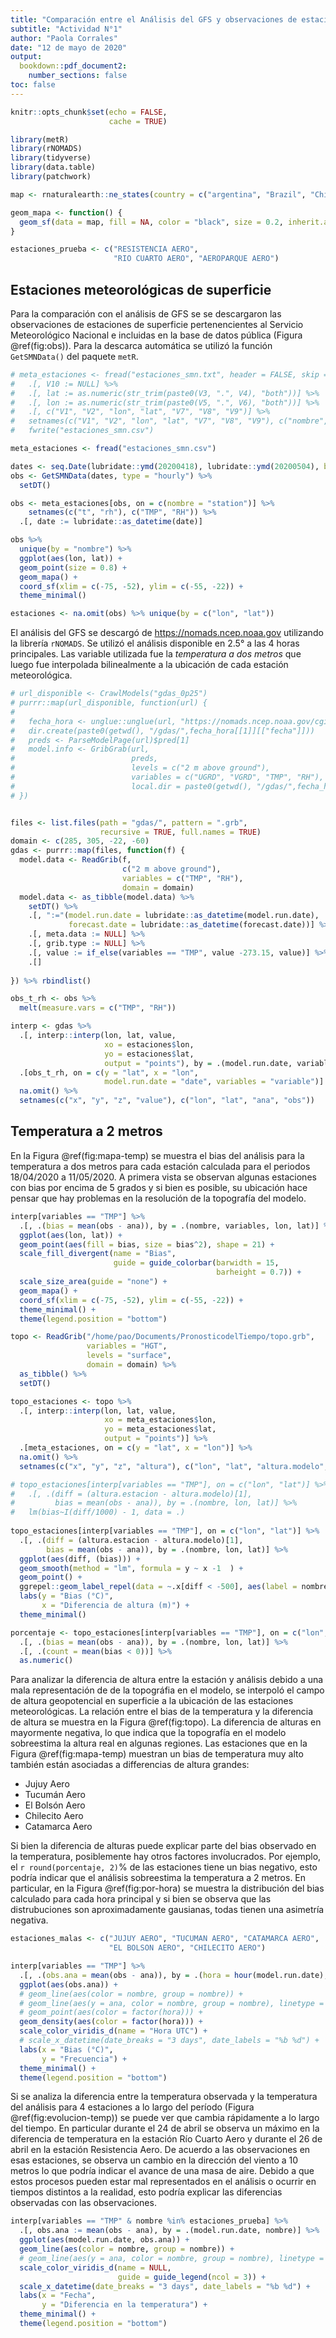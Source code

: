 ```yaml
---
title: "Comparación entre el Análisis del GFS y observaciones de estaciones de superficie"
subtitle: "Actividad N°1"
author: "Paola Corrales"
date: "12 de mayo de 2020"
output: 
  bookdown::pdf_document2:
    number_sections: false
toc: false
---
```

\renewcommand{\figurename}{Figura}

```r
knitr::opts_chunk$set(echo = FALSE, 
                      cache = TRUE)

library(metR)
library(rNOMADS)
library(tidyverse)
library(data.table)
library(patchwork)

map <- rnaturalearth::ne_states(country = c("argentina", "Brazil", "Chile", "Uruguay", "Paraguay", "Bolivia"), returnclass = "sf")

geom_mapa <- function() {
  geom_sf(data = map, fill = NA, color = "black", size = 0.2, inherit.aes = FALSE)
}

estaciones_prueba <- c("RESISTENCIA AERO", 
                       "RIO CUARTO AERO", "AEROPARQUE AERO")
```

## Estaciones meteorológicas de superficie

Para la comparación con el análisis de GFS se se descargaron las observaciones de estaciones de superficie pertenencientes al Servicio Meteorológico Nacional e incluidas en la base de datos pública (Figura \@ref(fig:obs)). Para la descarca automática se utilizó la función `GetSMNData()` del paquete `metR`.

```r
# meta_estaciones <- fread("estaciones_smn.txt", header = FALSE, skip = 1) %>%
#   .[, V10 := NULL] %>%
#   .[, lat := as.numeric(str_trim(paste0(V3, ".", V4), "both"))] %>%
#   .[, lon := as.numeric(str_trim(paste0(V5, ".", V6), "both"))] %>%
#   .[, c("V1", "V2", "lon", "lat", "V7", "V8", "V9")] %>%
#   setnames(c("V1", "V2", "lon", "lat", "V7", "V8", "V9"), c("nombre", "provincia", "lon", "lat", "altura", "numero", "numeroOACI")) %>%
#   fwrite("estaciones_smn.csv")

meta_estaciones <- fread("estaciones_smn.csv")

dates <- seq.Date(lubridate::ymd(20200418), lubridate::ymd(20200504), by = "1 day")
obs <- GetSMNData(dates, type = "hourly") %>% 
  setDT()

obs <- meta_estaciones[obs, on = c(nombre = "station")] %>% 
    setnames(c("t", "rh"), c("TMP", "RH")) %>% 
  .[, date := lubridate::as_datetime(date)]

obs %>% 
  unique(by = "nombre") %>% 
  ggplot(aes(lon, lat)) +
  geom_point(size = 0.8) +
  geom_mapa() +
  coord_sf(xlim = c(-75, -52), ylim = c(-55, -22)) +
  theme_minimal()

estaciones <- na.omit(obs) %>% unique(by = c("lon", "lat"))
```

El análisis del GFS se descargó de [https://nomads.ncep.noaa.gov](https://nomads.ncep.noaa.gov) utilizando la librería `rNOMADS`. Se utilizó el análisis disponible en 2.5° a las 4 horas principales. Las variable utilizada fue la *temperatura a dos metros* que luego fue interpolada bilinealmente a la ubicación de cada estación meteorológica.

```r
# url_disponible <- CrawlModels("gdas_0p25")
# purrr::map(url_disponible, function(url) {
# 
#   fecha_hora <- unglue::unglue(url, "https://nomads.ncep.noaa.gov/cgi-bin/filter_gdas_0p25.pl?dir=%2Fgdas.{fecha}%2F{hora}")
#   dir.create(paste0(getwd(), "/gdas/",fecha_hora[[1]][["fecha"]]))
#   preds <- ParseModelPage(url)$pred[1]
#   model.info <- GribGrab(url,
#                          preds,
#                          levels = c("2 m above ground"),
#                          variables = c("UGRD", "VGRD", "TMP", "RH"),
#                          local.dir = paste0(getwd(), "/gdas/",fecha_hora[[1]][["fecha"]], "/"))
# })


files <- list.files(path = "gdas/", pattern = ".grb", 
                    recursive = TRUE, full.names = TRUE)
domain <- c(285, 305, -22, -60)
gdas <- purrr::map(files, function(f) {
  model.data <- ReadGrib(f, 
                         c("2 m above ground"), 
                         variables = c("TMP", "RH"),
                         domain = domain)
  model.data <- as_tibble(model.data) %>% 
    setDT() %>% 
    .[, ":="(model.run.date = lubridate::as_datetime(model.run.date),
             forecast.date = lubridate::as_datetime(forecast.date))] %>% 
    .[, meta.data := NULL] %>% 
    .[, grib.type := NULL] %>% 
    .[, value := if_else(variables == "TMP", value -273.15, value)] %>% 
    .[]
  
}) %>% rbindlist()

obs_t_rh <- obs %>% 
  melt(measure.vars = c("TMP", "RH"))
```

```r
interp <- gdas %>% 
  .[, interp::interp(lon, lat, value,
                     xo = estaciones$lon,
                     yo = estaciones$lat,
                     output = "points"), by = .(model.run.date, variables)] %>% 
  .[obs_t_rh, on = c(y = "lat", x = "lon", 
                     model.run.date = "date", variables = "variable")] %>% 
  na.omit() %>% 
  setnames(c("x", "y", "z", "value"), c("lon", "lat", "ana", "obs"))
```

## Temperatura a 2 metros

En la Figura \@ref(fig:mapa-temp) se muestra el bias del análisis para la temperatura a dos metros para cada estación calculada para el periodos 18/04/2020 a 11/05/2020. A primera vista se observan algunas estaciones con bias por encima de 5 grados y si bien es posible, su ubicación hace pensar que hay problemas en la resolución de la topografía del modelo. 

```r
interp[variables == "TMP"] %>% 
  .[, .(bias = mean(obs - ana)), by = .(nombre, variables, lon, lat)] %>% 
  ggplot(aes(lon, lat)) +
  geom_point(aes(fill = bias, size = bias^2), shape = 21) +
  scale_fill_divergent(name = "Bias", 
                       guide = guide_colorbar(barwidth = 15,
                                              barheight = 0.7)) +
  scale_size_area(guide = "none") +
  geom_mapa() +
  coord_sf(xlim = c(-75, -52), ylim = c(-55, -22)) +
  theme_minimal() +
  theme(legend.position = "bottom")
```


```r
topo <- ReadGrib("/home/pao/Documents/PronosticodelTiempo/topo.grb",
                 variables = "HGT",
                 levels = "surface",
                 domain = domain) %>% 
  as_tibble() %>% 
  setDT()

topo_estaciones <- topo %>% 
  .[, interp::interp(lon, lat, value,
                     xo = meta_estaciones$lon,
                     yo = meta_estaciones$lat,
                     output = "points")] %>% 
  .[meta_estaciones, on = c(y = "lat", x = "lon")] %>% 
  na.omit() %>% 
  setnames(c("x", "y", "z", "altura"), c("lon", "lat", "altura.modelo", "altura.estacion"))

# topo_estaciones[interp[variables == "TMP"], on = c("lon", "lat")] %>% 
#   .[, .(diff = (altura.estacion - altura.modelo)[1],
#         bias = mean(obs - ana)), by = .(nombre, lon, lat)] %>% 
#   lm(bias~I(diff/1000) - 1, data = .)
  
topo_estaciones[interp[variables == "TMP"], on = c("lon", "lat")] %>% 
  .[, .(diff = (altura.estacion - altura.modelo)[1],
        bias = mean(obs - ana)), by = .(nombre, lon, lat)] %>%   
  ggplot(aes(diff, (bias))) +
  geom_smooth(method = "lm", formula = y ~ x -1  ) +
  geom_point() +
  ggrepel::geom_label_repel(data = ~.x[diff < -500], aes(label = nombre)) +
  labs(y = "Bias (°C)",
       x = "Diferencia de altura (m)") +
  theme_minimal() 

porcentaje <- topo_estaciones[interp[variables == "TMP"], on = c("lon", "lat")] %>% 
  .[, .(bias = mean(obs - ana)), by = .(nombre, lon, lat)] %>% 
  .[, .(count = mean(bias < 0))] %>% 
  as.numeric()

```

Para analizar la diferencia de altura entre la estación y análisis debido a una mala representación de de la topográfia en el modelo, se interpoló el campo de altura geopotencial en superficie a la ubicación de las estaciones meteorológicas. La relación entre el bias de la temperatura y la diferencia de altura se muestra en la Figura \@ref(fig:topo). La diferencia de alturas en mayormente negativa, lo que indica que la topografía en el modelo sobreestima la altura real en algunas regiones. Las estaciones que en la Figura \@ref(fig:mapa-temp) muestran un bias de temperatura muy alto también están asociadas a differencias de altura grandes:

- Jujuy Aero
- Tucumán Aero
- El Bolsón Aero
- Chilecito Aero
- Catamarca Aero

Si bien la diferencia de alturas puede explicar parte del bias observado en la temperatura, posiblemente hay otros factores involucrados. Por ejemplo, el `r round(porcentaje, 2)`% de las estaciones tiene un bias negativo, esto podría indicar que el análisis sobreestima la temperatura a 2 metros. En particular, en la Figura \@ref(fig:por-hora) se muestra la distribución del bias calculado para cada hora principal y si bien se observa que las distrubuciones son aproximadamente gausianas, todas tienen una asimetría negativa. 

```r

estaciones_malas <- c("JUJUY AERO", "TUCUMAN AERO", "CATAMARCA AERO", 
                      "EL BOLSON AERO", "CHILECITO AERO")

interp[variables == "TMP"] %>% 
  .[, .(obs.ana = mean(obs - ana)), by = .(hora = hour(model.run.date), nombre)] %>% 
  ggplot(aes(obs.ana)) +
  # geom_line(aes(color = nombre, group = nombre)) +
  # geom_line(aes(y = ana, color = nombre, group = nombre), linetype = 2) +
  # geom_point(aes(color = factor(hora))) +
  geom_density(aes(color = factor(hora))) +
  scale_color_viridis_d(name = "Hora UTC") +
  # scale_x_datetime(date_breaks = "3 days", date_labels = "%b %d") +
  labs(x = "Bias (°C)",
       y = "Frecuencia") +
  theme_minimal() +
  theme(legend.position = "bottom")
```

Si se analiza la diferencia entre la temperatura observada y la temperatura del análisis para 4 estaciones a lo largo del período (Figura \@ref(fig:evolucion-temp)) se puede ver que cambia rápidamente a lo largo del tiempo. En particular durante el 24 de abril se observa un máximo en la diferencia de temperatura en la estación Río Cuarto Aero y durante el 26 de abril en la estación Resistencia Aero. De acuerdo a las observaciones en esas estaciones, se observa un cambio en la dirección del viento a 10 metros lo que podría indicar el avance de una masa de aire. Debido a que estos procesos pueden estar mal representados en el análisis o ocurrir en tiempos distintos a la realidad, esto podría explicar las diferencias observadas con las observaciones. 

```r
interp[variables == "TMP" & nombre %in% estaciones_prueba] %>% 
  .[, obs.ana := mean(obs - ana), by = .(model.run.date, nombre)] %>% 
  ggplot(aes(model.run.date, obs.ana)) +
  geom_line(aes(color = nombre, group = nombre)) +
  # geom_line(aes(y = ana, color = nombre, group = nombre), linetype = 2) +
  scale_color_viridis_d(name = NULL,
                        guide = guide_legend(ncol = 3)) +
  scale_x_datetime(date_breaks = "3 days", date_labels = "%b %d") +
  labs(x = "Fecha",
       y = "Diferencia en la temperatura") +
  theme_minimal() +
  theme(legend.position = "bottom")
```


